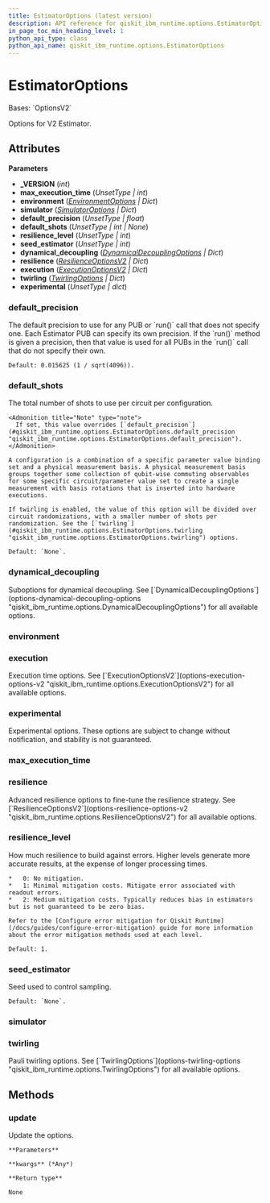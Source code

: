 ```yaml
---
title: EstimatorOptions (latest version)
description: API reference for qiskit_ibm_runtime.options.EstimatorOptions in the latest version of qiskit-ibm-runtime
in_page_toc_min_heading_level: 1
python_api_type: class
python_api_name: qiskit_ibm_runtime.options.EstimatorOptions
---
```


# EstimatorOptions

<Class id="qiskit_ibm_runtime.options.EstimatorOptions" isDedicatedPage={true} github="https://github.com/Qiskit/qiskit-ibm-runtime/tree/stable/0.39/qiskit_ibm_runtime/options/estimator_options.py#L34-L112" signature="EstimatorOptions(_VERSION=2, max_execution_time=Unset, environment=<factory>, simulator=<factory>, default_precision=Unset, default_shots=Unset, resilience_level=Unset, seed_estimator=Unset, dynamical_decoupling=<factory>, resilience=<factory>, execution=<factory>, twirling=<factory>, experimental=Unset)" modifiers="class">
  Bases: `OptionsV2`

  Options for V2 Estimator.

  ## Attributes

  **Parameters**

  *   **\_VERSION** (*int*)
  *   **max\_execution\_time** (*UnsetType | int*)
  *   **environment** ([*EnvironmentOptions*](options-environment-options "qiskit_ibm_runtime.options.environment_options.EnvironmentOptions") *| Dict*)
  *   **simulator** ([*SimulatorOptions*](options-simulator-options "qiskit_ibm_runtime.options.simulator_options.SimulatorOptions") *| Dict*)
  *   **default\_precision** (*UnsetType | float*)
  *   **default\_shots** (*UnsetType | int | None*)
  *   **resilience\_level** (*UnsetType | int*)
  *   **seed\_estimator** (*UnsetType | int*)
  *   **dynamical\_decoupling** ([*DynamicalDecouplingOptions*](options-dynamical-decoupling-options "qiskit_ibm_runtime.options.dynamical_decoupling_options.DynamicalDecouplingOptions") *| Dict*)
  *   **resilience** ([*ResilienceOptionsV2*](options-resilience-options-v2 "qiskit_ibm_runtime.options.resilience_options.ResilienceOptionsV2") *| Dict*)
  *   **execution** ([*ExecutionOptionsV2*](options-execution-options-v2 "qiskit_ibm_runtime.options.execution_options.ExecutionOptionsV2") *| Dict*)
  *   **twirling** ([*TwirlingOptions*](options-twirling-options "qiskit_ibm_runtime.options.twirling_options.TwirlingOptions") *| Dict*)
  *   **experimental** (*UnsetType | dict*)

  ### default\_precision

  <Attribute id="qiskit_ibm_runtime.options.EstimatorOptions.default_precision" attributeTypeHint="UnsetType | float" attributeValue="Unset">
    The default precision to use for any PUB or `run()` call that does not specify one. Each Estimator PUB can specify its own precision. If the `run()` method is given a precision, then that value is used for all PUBs in the `run()` call that do not specify their own.

    Default: 0.015625 (1 / sqrt(4096)).
  </Attribute>

  ### default\_shots

  <Attribute id="qiskit_ibm_runtime.options.EstimatorOptions.default_shots" attributeTypeHint="UnsetType | int | None" attributeValue="Unset">
    The total number of shots to use per circuit per configuration.

    <Admonition title="Note" type="note">
      If set, this value overrides [`default_precision`](#qiskit_ibm_runtime.options.EstimatorOptions.default_precision "qiskit_ibm_runtime.options.EstimatorOptions.default_precision").
    </Admonition>

    A configuration is a combination of a specific parameter value binding set and a physical measurement basis. A physical measurement basis groups together some collection of qubit-wise commuting observables for some specific circuit/parameter value set to create a single measurement with basis rotations that is inserted into hardware executions.

    If twirling is enabled, the value of this option will be divided over circuit randomizations, with a smaller number of shots per randomization. See the [`twirling`](#qiskit_ibm_runtime.options.EstimatorOptions.twirling "qiskit_ibm_runtime.options.EstimatorOptions.twirling") options.

    Default: `None`.
  </Attribute>

  ### dynamical\_decoupling

  <Attribute id="qiskit_ibm_runtime.options.EstimatorOptions.dynamical_decoupling" attributeTypeHint="DynamicalDecouplingOptions | Dict" attributeValue="FieldInfo(annotation=Union[DynamicalDecouplingOptions, Dict], required=False, default_factory=DynamicalDecouplingOptions)">
    Suboptions for dynamical decoupling. See [`DynamicalDecouplingOptions`](options-dynamical-decoupling-options "qiskit_ibm_runtime.options.DynamicalDecouplingOptions") for all available options.
  </Attribute>

  ### environment

  <Attribute id="qiskit_ibm_runtime.options.EstimatorOptions.environment" attributeTypeHint="EnvironmentOptions | Dict" attributeValue="FieldInfo(annotation=Union[EnvironmentOptions, Dict], required=False, default_factory=EnvironmentOptions)" />

  ### execution

  <Attribute id="qiskit_ibm_runtime.options.EstimatorOptions.execution" attributeTypeHint="ExecutionOptionsV2 | Dict" attributeValue="FieldInfo(annotation=Union[ExecutionOptionsV2, Dict], required=False, default_factory=ExecutionOptionsV2)">
    Execution time options. See [`ExecutionOptionsV2`](options-execution-options-v2 "qiskit_ibm_runtime.options.ExecutionOptionsV2") for all available options.
  </Attribute>

  ### experimental

  <Attribute id="qiskit_ibm_runtime.options.EstimatorOptions.experimental" attributeTypeHint="UnsetType | dict" attributeValue="Unset">
    Experimental options. These options are subject to change without notification, and stability is not guaranteed.
  </Attribute>

  ### max\_execution\_time

  <Attribute id="qiskit_ibm_runtime.options.EstimatorOptions.max_execution_time" attributeTypeHint="UnsetType | int" attributeValue="Unset" />

  ### resilience

  <Attribute id="qiskit_ibm_runtime.options.EstimatorOptions.resilience" attributeTypeHint="ResilienceOptionsV2 | Dict" attributeValue="FieldInfo(annotation=Union[ResilienceOptionsV2, Dict], required=False, default_factory=ResilienceOptionsV2)">
    Advanced resilience options to fine-tune the resilience strategy. See [`ResilienceOptionsV2`](options-resilience-options-v2 "qiskit_ibm_runtime.options.ResilienceOptionsV2") for all available options.
  </Attribute>

  ### resilience\_level

  <Attribute id="qiskit_ibm_runtime.options.EstimatorOptions.resilience_level" attributeTypeHint="UnsetType | int" attributeValue="Unset">
    How much resilience to build against errors. Higher levels generate more accurate results, at the expense of longer processing times.

    *   0: No mitigation.
    *   1: Minimal mitigation costs. Mitigate error associated with readout errors.
    *   2: Medium mitigation costs. Typically reduces bias in estimators but is not guaranteed to be zero bias.

    Refer to the [Configure error mitigation for Qiskit Runtime](/docs/guides/configure-error-mitigation) guide for more information about the error mitigation methods used at each level.

    Default: 1.
  </Attribute>

  ### seed\_estimator

  <Attribute id="qiskit_ibm_runtime.options.EstimatorOptions.seed_estimator" attributeTypeHint="UnsetType | int" attributeValue="Unset">
    Seed used to control sampling.

    Default: `None`.
  </Attribute>

  ### simulator

  <Attribute id="qiskit_ibm_runtime.options.EstimatorOptions.simulator" attributeTypeHint="SimulatorOptions | Dict" attributeValue="FieldInfo(annotation=Union[SimulatorOptions, Dict], required=False, default_factory=SimulatorOptions)" />

  ### twirling

  <Attribute id="qiskit_ibm_runtime.options.EstimatorOptions.twirling" attributeTypeHint="TwirlingOptions | Dict" attributeValue="FieldInfo(annotation=Union[TwirlingOptions, Dict], required=False, default_factory=TwirlingOptions)">
    Pauli twirling options. See [`TwirlingOptions`](options-twirling-options "qiskit_ibm_runtime.options.TwirlingOptions") for all available options.
  </Attribute>

  ## Methods

  ### update

  <Function id="qiskit_ibm_runtime.options.EstimatorOptions.update" github="https://github.com/Qiskit/qiskit-ibm-runtime/tree/stable/0.39/qiskit_ibm_runtime/options/options.py#L146-L155" signature="update(**kwargs)">
    Update the options.

    **Parameters**

    **kwargs** (*Any*)

    **Return type**

    None
  </Function>
</Class>

